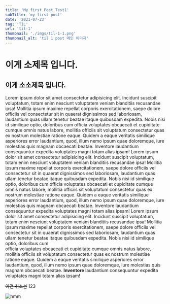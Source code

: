 ```yaml
---
title: 'My first Post Test1'
subTitle: 'my-first-post'
date: '2021-07-23'
tag: 'TIL'
url: 'til-1'
thumbnail: './imgs/til-1-1.png'
thumbnail_alt: 'til 1 post 메인 이미지'
---
```


<h1>이게 소제목 입니다.</h1>
<h2>이게 소소제목 입니다.</h2>
<p>
  Lorem ipsum dolor sit amet consectetur adipisicing elit. Incidunt suscipit
  voluptatum, totam enim nesciunt voluptatem veniam blanditiis recusandae ipsa!
  Mollitia ipsum maxime repellat corporis exercitationem, saepe dolore officiis
  vel consectetur sit in quaerat dignissimos sed laboriosam, laudantium quas
  ullam tenetur beatae itaque quibusdam expedita. Nobis nisi id similique optio,
  doloribus cum officia voluptates obcaecati et cupiditate cumque omnis natus
  labore, mollitia officiis sit voluptatum consectetur quas ex nostrum molestiae
  ratione eaque. Quidem a eaque veritatis similique asperiores error laudantium,
  quod, illum nemo ipsum quae doloremque, iure molestias quis magnam obcaecati
  beatae. Inventore laudantium consequuntur expedita voluptates magni totam
  alias ipsam! Lorem ipsum dolor sit amet consectetur adipisicing elit. Incidunt
  suscipit voluptatum, totam enim nesciunt voluptatem veniam blanditiis
  recusandae ipsa! Mollitia ipsum maxime repellat corporis exercitationem, saepe
  dolore officiis vel consectetur sit in quaerat dignissimos sed laboriosam,
  laudantium quas ullam tenetur beatae itaque quibusdam expedita. Nobis nisi id
  similique optio, doloribus cum officia voluptates obcaecati et cupiditate
  cumque omnis natus labore, mollitia officiis sit voluptatum consectetur quas
  ex nostrum molestiae ratione eaque. Quidem a eaque veritatis similique
  asperiores error laudantium, quod, illum nemo ipsum quae doloremque, iure
  molestias quis magnam obcaecati beatae. Inventore laudantium consequuntur
  expedita voluptates magni totam alias ipsam! Lorem ipsum dolor sit amet
  consectetur adipisicing elit. Incidunt suscipit voluptatum, totam enim
  nesciunt voluptatem veniam blanditiis recusandae ipsa! Mollitia ipsum maxime
  repellat corporis exercitationem, saepe dolore officiis vel consectetur sit in
  quaerat dignissimos sed laboriosam, laudantium quas ullam tenetur beatae
  itaque quibusdam expedita. Nobis nisi id similique optio, doloribus cum
  <br />
  officia voluptates obcaecati et cupiditate cumque omnis natus labore, mollitia
  officiis sit voluptatum consectetur quas ex nostrum molestiae ratione eaque.
  Quidem a eaque veritatis similique asperiores error laudantium, quod, illum
  nemo ipsum quae doloremque, iure molestias quis magnam obcaecati beatae.
  <strong>Inventore</strong> laudantium consequuntur expedita voluptates magni totam
  alias ipsam!
</p>
<del>이건 취소선</del>
123

![hmm]('./imgs/til-1-1.png')
